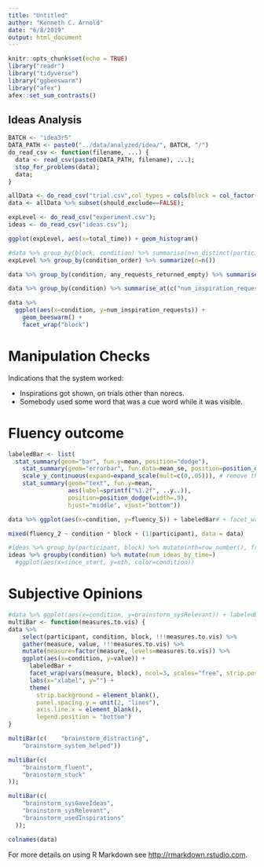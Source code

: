 ```yaml
---
title: "Untitled"
author: "Kenneth C. Arnold"
date: "6/8/2019"
output: html_document
---
```


```r
knitr::opts_chunk$set(echo = TRUE)
library("readr")
library("tidyverse")
library("ggbeeswarm")
library("afex")
afex::set_sum_contrasts()
```

## Ideas Analysis

```r
BATCH <- "idea3r5"
DATA_PATH <- paste0("../data/analyzed/idea/", BATCH, "/")
do_read_csv <- function(filename, ...) {
  data <- read_csv(paste0(DATA_PATH, filename), ...);
  stop_for_problems(data);
  data;
}

allData <- do_read_csv("trial.csv",col_types = cols(block = col_factor(c("0", "1", "2"))));
data <- allData %>% subset(should_exclude==FALSE);

expLevel <- do_read_csv("experiment.csv");
ideas <- do_read_csv("ideas.csv");
```

```r
ggplot(expLevel, aes(x=total_time)) + geom_histogram()
```

```r
#data %>% group_by(block, condition) %>% summarise(n=n_distinct(participant))
expLevel %>% group_by(condition_order) %>% summarize(n=n())
```

```r
data %>% group_by(condition, any_requests_returned_empty) %>% summarise(n())
```

```r
data %>% group_by(condition) %>% summarise_at(c("num_inspiration_requests"), mean)
```

```r
data %>% 
  ggplot(aes(x=condition, y=num_inspiration_requests)) +
    geom_beeswarm() +
    facet_wrap("block")
```

# Manipulation Checks

Indications that the system worked:

- Inspirations got shown, on trials other than norecs.
- Somebody used some word that was a cue word while it was visible.


# Fluency outcome


```r
labeledBar <- list(
  stat_summary(geom="bar", fun.y=mean, position="dodge"),
    stat_summary(geom="errorbar", fun.data=mean_se, position=position_dodge(width=.9), width=.4),
    scale_y_continuous(expand=expand_scale(mult=c(0,.05))), # remove the extra spacing at 0
    stat_summary(geom="text", fun.y=mean,
                 aes(label=sprintf("%1.2f", ..y..)),
                 position=position_dodge(width=.9),
                 hjust="middle", vjust="bottom"))

data %>% ggplot(aes(x=condition, y=fluency_5)) + labeledBar# + facet_wrap("block")
```

```r
mixed(fluency_2 ~ condition * block + (1|participant), data = data)
```

```r
#ideas %>% group_by(participant, block) %>% mutate(nth=row_number(), frac_less_than=cume_dist(since_start)) #%>% 
ideas %>% groupby(condition) %>% mutate(num_ideas_by_time=)
  #ggplot(aes(x=since_start, y=nth, color=condition))
```

# Subjective Opinions

```r
#data %>% ggplot(aes(x=condition, y=brainstorm_sysRelevant)) + labeledBar + facet_wrap("block")
multiBar <- function(measures.to.vis) {
data %>%
    select(participant, condition, block, !!!measures.to.vis) %>%
    gather(measure, value, !!!measures.to.vis) %>%
    mutate(measure=factor(measure, levels=measures.to.vis)) %>%
    ggplot(aes(x=condition, y=value)) +
      labeledBar +
      facet_wrap(vars(measure, block), ncol=3, scales="free", strip.position="top") +
      labs(x="xlabel", y="") +
      theme(
        strip.background = element_blank(),
        panel.spacing.y = unit(2, "lines"),
        axis.line.x = element_blank(),
        legend.position = "bottom")
}

multiBar(c(    "brainstorm_distracting",
    "brainstorm_system_helped"))
```

```r
multiBar(c(
    "brainstorm_fluent",
    "brainstorm_stuck"
));
```

```r
multiBar(c(
    "brainstorm_sysGaveIdeas",
    "brainstorm_sysRelevant",
    "brainstorm_usedInspirations"
  ));
```

```r
colnames(data)
```

For more details on using R Markdown see <http://rmarkdown.rstudio.com>.
